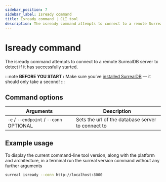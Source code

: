 ```yaml
---
sidebar_position: 7
sidebar_label: Isready command
title: Isready command | CLI tool
description: The isready command attempts to connect to a remote SurrealDB server to detect if it has successfully started.
---
```


# Isready command

The isready command attempts to connect to a remote SurrealDB server to detect if it has successfully started.

:::note
__BEFORE YOU START :__ Make sure you’ve [installed SurrealDB](/docs/surrealdb/installation/overview/) — it should only take a second!
:::

## Command options

<table>
    <thead>
        <tr>
            <th colspan="2">Arguments</th>
            <th>Description</th>
        </tr>
    </thead>  
    <tbody>
        <tr>
            <td colspan="2">
                <code>-e</code> / <code>--endpoint</code> / <code>--conn </code>
                <l className='grey'>OPTIONAL</l>
            </td>
            <td>
        Sets the url of the database server to connect to
            </td>
        </tr>
    </tbody>
</table>

## Example usage

To display the current command-line tool version, along with the platform and architecture, in a terminal run the surreal version command without any further arguments

```bash 
surreal isready --conn http://localhost:8000
```